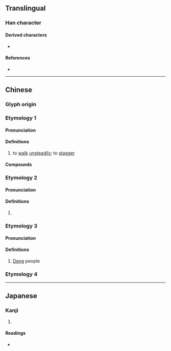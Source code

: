 {{character info}}
==Translingual==

===Han character===
{{Han char|rn=9|rad=人|as=12|sn=14|four=|canj=ONOT|ids=⿰亻登}}

====Derived characters====
* {{l|mul|[[𪔶]]}}

====References====
* {{Han ref|kx=0116.270|dkj=01102|dj=0248.050|hdz=10223.020|uh=50DC|ud=20700}}

----

==Chinese==
{{zh-forms}}

===Glyph origin===
{{Han etym}}

===Etymology 1===

====Pronunciation====
{{zh-pron
|m=chēng
|mc=1
|oc=2
|cat=v
}}

====Definitions====
{{zh-hanzi}}

# {{lb|zh|literary|rare}} to [[walk]] [[unsteadily]]; to [[stagger]]

====Compounds====
{{zh-der|儚僜}}

===Etymology 2===

====Pronunciation====
{{zh-pron
|m=dèng
|mc=2
|oc=1
|cat=
}}

====Definitions====
{{zh-hanzi}}

# {{zh-only|倰僜}}

===Etymology 3===

====Pronunciation====
{{zh-pron
|m=dēng
|cat=n
}}

====Definitions====
{{zh-hanzi}}

# [[Deng]] people {{gl|an ethnic group inhabiting Chayu in the autonomous region of Tibet}}

===Etymology 4===
{{zh-see|登|v}}

----

==Japanese==

===Kanji===
{{ja-kanji|grade=|rs=人12}}

# {{rfdef|ja|sort=人12}}

====Readings====
* {{ja-readings|on=[[とう]] (tō), [[どう]] (dō), [[しょう]] (shō), [[ちょう]] (chō)|kun=[[あがる]] (agaru)}}